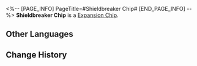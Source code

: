 <%-- [PAGE_INFO]
PageTitle=#Shieldbreaker Chip#
[END_PAGE_INFO] --%>
{{Item Infobox
|id          = 250225
|image       = Item Shieldbreaker Chip.png
|type        = Expansion Chip
|invCategory = 
|rarity      = 3
|effect      = 
|description = When attacking Shielded enemy targets, greatly increases the DMG dealt by the attack.
}}
{{Description|A game item in Aetherium Wars. Aether Spirits will gain a special enhanced ability after equipping it.}}
'''Shieldbreaker Chip''' is a [[Expansion Chip]].

==Other Languages==
{{Other Languages
|en   = Shieldbreaker Chip
|zhs  = 反护盾芯片
|zht  = 反護盾晶片
|ja   = チップ「アンチバリア」
|ko   = 실드브레이커 칩
|es   = Chip rompeescudo
|fr   = Puce de fendeur de bouclier
|ru   = Чип разрушения Щита
|th   = ชิปทลายโล่
|vi   = Chip Kẻ Phá Khiên
|de   = Chip: Schildbrecher
|id   = Shieldbreaker Chip
|pt   = Chip de Quebra-Escudo
}}

==Change History==
{{Change History|1.4}}